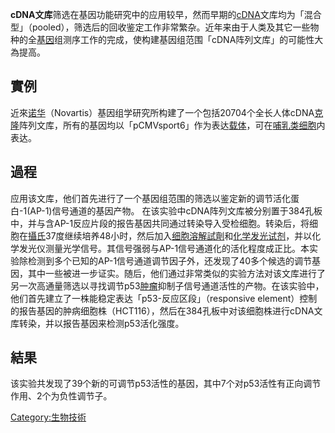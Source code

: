 '''cDNA文库'''筛选在基因功能研究中的应用较早，然而早期的[[cDNA|cDNA]]文库均为「混合型」（pooled），筛选后的回收鉴定工作非常繁杂。近年来由于人类及其它一些物种的全[[基因|基因]]组测序工作的完成，使构建基因组范围「cDNA阵列文库」的可能性大為提高。
== 實例 ==
近來[[诺华|诺华]]（Novartis）基因组学研究所构建了一个包括20704个全长人体cDNA[[克隆|克隆]]阵列文库，所有的基因均以「pCMVsport6」作为表达[[载体|载体]]，可在[[哺乳类|哺乳类]][[细胞|细胞]]内表达。
== 過程 ==
应用该文库，他们首先进行了一个基因组范围的筛选以鉴定新的调节活化蛋白-1(AP-1)信号通道的基因产物。 在该实验中cDNA阵列文库被分别置于384孔板中，并与含AP-1反应片段的报告基因共同通过转染导入受检细胞。转染后，将细胞在[[攝氏|攝氏]]37度继续培养48小时，然后加入[[细胞溶解試劑|细胞溶解試劑]]和[[化学发光试剂|化学发光试剂]]，并以化学发光仪测量光学信号。其信号强弱与AP-1信号通道化的活化程度成正比。本实验除检测到多个已知的AP-1信号通道调节因子外，还发现了40多个候选的调节基因，其中一些被进一步证实。随后，他们通过非常类似的实验方法对该文库进行了另一次高通量筛选以寻找调节p53[[肿瘤|肿瘤]]抑制子信号通道活性的产物。在该实验中，他们首先建立了一株能稳定表达「p53-反应区段」（responsive element）控制的报告基因的肿病细胞株（HCT116），然后在384孔板中对该细胞株进行cDNA文库转染，并以报告基因来检测p53活化强度。
== 結果 ==
该实验共发现了39个新的可调节p53活性的基因，其中7个对p53活性有正向调节作用、2个为负性调节子。
{{nucleic acids}}
{{biosci-stub}}

[[Category:生物技術|Category:生物技術]]